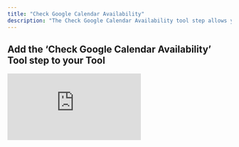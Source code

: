 ```yaml
---
title: "Check Google Calendar Availability"
description: "The Check Google Calendar Availability tool step allows you to check the availability of a calendar"
---
```


## Add the ‘Check Google Calendar Availability’ Tool step to your Tool

<div style={{ width:"90%",position:"relative",paddingTop:"75%" }}>
<iframe src="https://app.supademo.com/embed/cmdibna7z0gjc1c4clx7m3qd2?embed_v=2" frameBorder="0" title="Add the Check Google Calendar Availability Tool step to your Tool" allow="clipboard-write" webkitallowfullscreen="true" mozallowfullscreen="true" allowfullscreen style={{ position:"absolute",top:0,left:0,width:"100%",height:"100%",border:"3px solid #5E43CE",borderRadius:"10px",objectFit:"cover" }} />

</div>



You can add the ‘Check Google Calendar Availability’ Tool step to your Tool by:

1. Creating a new Tool, then searching for the ‘Check Google Calendar Availability’ Tool step
2. Click ‘Expand’ to see the full Tool step
3. Select the Google account you would like to use
4. Input the event start date<Tooltip tip="Example: 2025-07-23">(ISO 8601 format)</Tooltip>
5. Input the event end date<Tooltip tip="Example: 2025-07-23">(ISO 8601 format)</Tooltip>
6. Input the slot duration. This is the duration of the time slot you want to check for in minutes
7. Enter the start time of your workday in 24-hour format (e.g. 09:00)
8. Enter the end time of your workday in 24-hour format (e.g. 17:00)
9. Select your timezone
10. Click 'Run step' to test out the Tool



## Advanced settings

### Calendars and/or groups to query
Select the calendar/s you want to check the availability for. If nothing is selected the primary calendar will be used. 
<Note>To get your calendar ID, open the settings of the calendar you want to use, then go to “Integrate calendar” and copy the Calendar ID.</Note>




## Common errors
<AccordionGroup>
<Accordion title="Incorrect start/end date format">
  The start and end date must be in ISO 8601 format (YYYY-MM-DD). 

  `EG: 2025-07-23`
</Accordion>
<Accordion title="End date is earlier than start date">
  The end date must be on or after the start date. Reversing the order will result in an error.
</Accordion>
<Accordion title="Calendar ID is incorrect or not found">
  Double-check that the Calendar ID is copied correctly from your calendar settings page. Invalid Calendar IDs will cause the tool to fail.
</Accordion>

</AccordionGroup>
